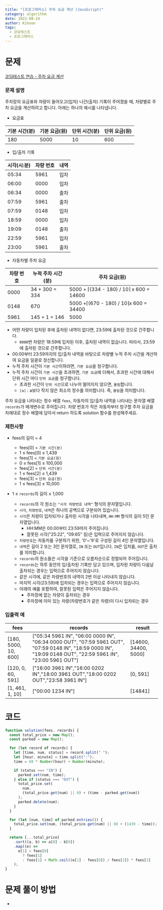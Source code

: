 ```yaml
---
title: "[프로그래머스] 주차 요금 계산 (JavaScript)"
category: algorithm
date: 2022-08-24
author: Kihoon
tags:
  - 코딩테스트
  - 프로그래머스
---
```


# 문제

[코딩테스트 연습 - 주차 요금 계산](https://school.programmers.co.kr/learn/courses/30/lessons/92341)

### 문제 설명

주차장의 요금표와 차량이 들어오고(입차) 나간(출차) 기록이 주어졌을 때, 차량별로 주차 요금을 계산하려고 합니다. 아래는 하나의 예시를 나타냅니다.

- 요금표

| 기본 시간(분) | 기본 요금(원) | 단위 시간(분) | 단위 요금(원) |
| ------------- | ------------- | ------------- | ------------- |
| 180           | 5000          | 10            | 600           |

- 입/출차 기록

| 시각(시:분) | 차량 번호 | 내역 |
| ----------- | --------- | ---- |
| 05:34       | 5961      | 입차 |
| 06:00       | 0000      | 입차 |
| 06:34       | 0000      | 출차 |
| 07:59       | 5961      | 출차 |
| 07:59       | 0148      | 입차 |
| 18:59       | 0000      | 입차 |
| 19:09       | 0148      | 출차 |
| 22:59       | 5961      | 입차 |
| 23:00       | 5961      | 출차 |

- 자동차별 주차 요금

| 차량 번호 | 누적 주차 시간(분) | 주차 요금(원)                           |
| --------- | ------------------ | --------------------------------------- |
| 0000      | 34 + 300 = 334     | 5000 + ⌈(334 - 180) / 10⌉ x 600 = 14600 |
| 0148      | 670                | 5000 +⌈(670 - 180) / 10⌉x 600 = 34400   |
| 5961      | 145 + 1 = 146      | 5000                                    |

- 어떤 차량이 입차된 후에 출차된 내역이 없다면, 23:59에 출차된 것으로 간주합니다.
  - `0000`번 차량은 18:59에 입차된 이후, 출차된 내역이 없습니다. 따라서, 23:59에 출차된 것으로 간주합니다.
- 00:00부터 23:59까지의 입/출차 내역을 바탕으로 차량별 누적 주차 시간을 계산하여 요금을 일괄로 정산합니다.
- 누적 주차 시간이 `기본 시간`이하라면, `기본 요금`을 청구합니다.
- 누적 주차 시간이 `기본 시간`을 초과하면, `기본 요금`에 더해서, 초과한 시간에 대해서 단위 시간 마다 `단위 요금`을 청구합니다.
  - 초과한 시간이 `단위 시간`으로 나누어 떨어지지 않으면, `올림`합니다.
  - `⌈a⌉` : a보다 작지 않은 최소의 정수를 의미합니다. 즉, `올림`을 의미합니다.

주차 요금을 나타내는 정수 배열 `fees`, 자동차의 입/출차 내역을 나타내는 문자열 배열 `records`가 매개변수로 주어집니다. 차량 번호가 작은 자동차부터 청구할 주차 요금을 차례대로 정수 배열에 담아서 return 하도록 solution 함수를 완성해주세요.

### 제한사항

- fees의 길이 = 4

  - fees[0] = `기본 시간(분)`
  - 1 ≤ fees[0] ≤ 1,439
  - fees[1] = `기본 요금(원)`
  - 0 ≤ fees[1] ≤ 100,000
  - fees[2] = `단위 시간(분)`
  - 1 ≤ fees[2] ≤ 1,439
  - fees[3] = `단위 요금(원)`
  - 1 ≤ fees[3] ≤ 10,000

- 1 ≤ `records`의 길이 ≤ 1,000
  - `records`의 각 원소는 `"시각 차량번호 내역"` 형식의 문자열입니다.
  - `시각`, `차량번호`, `내역`은 하나의 공백으로 구분되어 있습니다.
  - `시각`은 차량이 입차되거나 출차된 시각을 나타내며, `HH:MM` 형식의 길이 5인 문자열입니다.
    - HH:MM은 00:00부터 23:59까지 주어집니다.
    - 잘못된 시각("25:22", "09:65" 등)은 입력으로 주어지지 않습니다.
  - `차량번호`는 자동차를 구분하기 위한, '0'~'9'로 구성된 길이 4인 문자열입니다.
  - `내역`은 길이 2 또는 3인 문자열로, `IN` 또는 `OUT`입니다. `IN`은 입차를, `OUT`은 출차를 의미합니다.
  - `records`의 원소들은 시각을 기준으로 오름차순으로 정렬되어 주어집니다.
  - `records`는 하루 동안의 입/출차된 기록만 담고 있으며, 입차된 차량이 다음날 출차되는 경우는 입력으로 주어지지 않습니다.
  - 같은 시각에, 같은 차량번호의 내역이 2번 이상 나타내지 않습니다.
  - 마지막 시각(23:59)에 입차되는 경우는 입력으로 주어지지 않습니다.
  - 아래의 예를 포함하여, 잘못된 입력은 주어지지 않습니다.
    - 주차장에 없는 차량이 출차되는 경우
    - 주차장에 이미 있는 차량(차량번호가 같은 차량)이 다시 입차되는 경우

### 입출력 예

| fees                 | records                                                                                                                                                       | result               |
| -------------------- | ------------------------------------------------------------------------------------------------------------------------------------------------------------- | -------------------- |
| [180, 5000, 10, 600] | ["05:34 5961 IN", "06:00 0000 IN", "06:34 0000 OUT", "07:59 5961 OUT", "07:59 0148 IN", "18:59 0000 IN", "19:09 0148 OUT", "22:59 5961 IN", "23:00 5961 OUT"] | [14600, 34400, 5000] |
| [120, 0, 60, 591]    | ["16:00 3961 IN","16:00 0202 IN","18:00 3961 OUT","18:00 0202 OUT","23:58 3961 IN"]                                                                           | [0, 591]             |
| [1, 461, 1, 10]      | ["00:00 1234 IN"]                                                                                                                                             | [14841]              |

# 코드

```jsx
function solution(fees, records) {
  const total_price = new Map();
  const parked = new Map();

  for (let record of records) {
    let [time, num, status] = record.split(" ");
    let [hour, minute] = time.split(":");
    time = 60 * Number(hour) + Number(minute);

    if (status === "IN") {
      parked.set(num, time);
    } else if (status === "OUT") {
      total_price.set(
        num,
        (total_price.get(num) || 0) + (time - parked.get(num))
      );
      parked.delete(num);
    }
  }

  for (let [num, time] of parked.entries()) {
    total_price.set(num, (total_price.get(num) || 0) + (1439 - time));
  }

  return [...total_price]
    .sort((a, b) => a[0] - b[0])
    .map((e) =>
      e[1] < fees[0]
        ? fees[1]
        : fees[1] + Math.ceil((e[1] - fees[0]) / fees[2]) * fees[3]
    );
}
```

# 문제 풀이 방법

-
